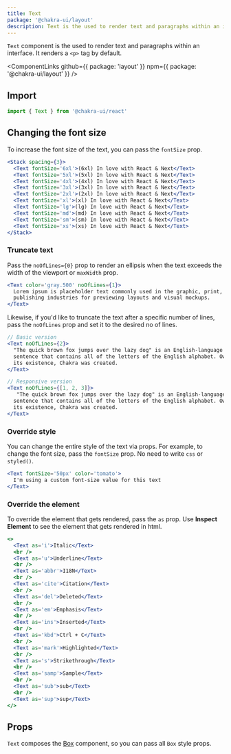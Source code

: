 ```yaml
---
title: Text
package: '@chakra-ui/layout'
description: Text is the used to render text and paragraphs within an interface.
---
```


`Text` component is the used to render text and paragraphs within an interface.
It renders a `<p>` tag by default.

<ComponentLinks
  github={{ package: 'layout' }}
  npm={{ package: '@chakra-ui/layout' }}
/>

<carbon-ad></carbon-ad>

## Import

```js
import { Text } from '@chakra-ui/react'
```

## Changing the font size

To increase the font size of the text, you can pass the `fontSize` prop.

```jsx
<Stack spacing={3}>
  <Text fontSize='6xl'>(6xl) In love with React & Next</Text>
  <Text fontSize='5xl'>(5xl) In love with React & Next</Text>
  <Text fontSize='4xl'>(4xl) In love with React & Next</Text>
  <Text fontSize='3xl'>(3xl) In love with React & Next</Text>
  <Text fontSize='2xl'>(2xl) In love with React & Next</Text>
  <Text fontSize='xl'>(xl) In love with React & Next</Text>
  <Text fontSize='lg'>(lg) In love with React & Next</Text>
  <Text fontSize='md'>(md) In love with React & Next</Text>
  <Text fontSize='sm'>(sm) In love with React & Next</Text>
  <Text fontSize='xs'>(xs) In love with React & Next</Text>
</Stack>
```

### Truncate text

Pass the `noOfLines={0}` prop to render an ellipsis when the text exceeds the
width of the viewport or `maxWidth` prop.

```jsx
<Text color='gray.500' noOfLines={1}>
  Lorem ipsum is placeholder text commonly used in the graphic, print, and
  publishing industries for previewing layouts and visual mockups.
</Text>
```

Likewise, if you'd like to truncate the text after a specific number of lines,
pass the `noOfLines` prop and set it to the desired no of lines.

```jsx live=false
// Basic version
<Text noOfLines={2}>
  "The quick brown fox jumps over the lazy dog" is an English-language pangram—a
  sentence that contains all of the letters of the English alphabet. Owing to
  its existence, Chakra was created.
</Text>

// Responsive version
<Text noOfLines={[1, 2, 3]}>
   "The quick brown fox jumps over the lazy dog" is an English-language pangram—a
  sentence that contains all of the letters of the English alphabet. Owing to
  its existence, Chakra was created.
</Text>
```

### Override style

You can change the entire style of the text via props. For example, to change
the font size, pass the `fontSize` prop. No need to write `css` or `styled()`.

```jsx
<Text fontSize='50px' color='tomato'>
  I'm using a custom font-size value for this text
</Text>
```

### Override the element

To override the element that gets rendered, pass the `as` prop. Use **Inspect
Element** to see the element that gets rendered in html.

```jsx
<>
  <Text as='i'>Italic</Text>
  <br />
  <Text as='u'>Underline</Text>
  <br />
  <Text as='abbr'>I18N</Text>
  <br />
  <Text as='cite'>Citation</Text>
  <br />
  <Text as='del'>Deleted</Text>
  <br />
  <Text as='em'>Emphasis</Text>
  <br />
  <Text as='ins'>Inserted</Text>
  <br />
  <Text as='kbd'>Ctrl + C</Text>
  <br />
  <Text as='mark'>Highlighted</Text>
  <br />
  <Text as='s'>Strikethrough</Text>
  <br />
  <Text as='samp'>Sample</Text>
  <br />
  <Text as='sub'>sub</Text>
  <br />
  <Text as='sup'>sup</Text>
</>
```

## Props

`Text` composes the [Box](/docs/components/layout/box) component, so you can
pass all `Box` style props.

<PropsTable of='Text' omit={null} />
